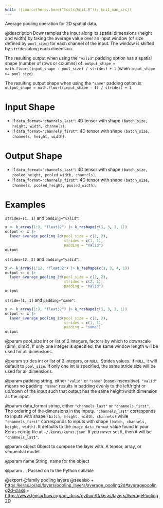 ```yaml
---
knit: ({source(here::here("tools/knit.R")); knit_man_src})
---
```

Average pooling operation for 2D spatial data.

@description
Downsamples the input along its spatial dimensions (height and width)
by taking the average value over an input window
(of size defined by `pool_size`) for each channel of the input.
The window is shifted by `strides` along each dimension.

The resulting output when using the `"valid"` padding option has a spatial
shape (number of rows or columns) of:
`output_shape = math.floor((input_shape - pool_size) / strides) + 1`
(when `input_shape >= pool_size`)

The resulting output shape when using the `"same"` padding option is:
`output_shape = math.floor((input_shape - 1) / strides) + 1`

# Input Shape
- If `data_format="channels_last"`:
    4D tensor with shape `(batch_size, height, width, channels)`.
- If `data_format="channels_first"`:
    4D tensor with shape `(batch_size, channels, height, width)`.

# Output Shape
- If `data_format="channels_last"`:
    4D tensor with shape
    `(batch_size, pooled_height, pooled_width, channels)`.
- If `data_format="channels_first"`:
    4D tensor with shape
    `(batch_size, channels, pooled_height, pooled_width)`.

# Examples
`strides=(1, 1)` and `padding="valid"`:

```r
x <- k_array(1:9, "float32") |> k_reshape(c(1, 3, 3, 1))
output <- x |>
  layer_average_pooling_2d(pool_size = c(2, 2),
                           strides = c(1, 1),
                           padding = "valid")
output
```

`strides=(2, 2)` and `padding="valid"`:

```r
x <- k_array(1:12, "float32") |> k_reshape(c(1, 3, 4, 1))
output <- x |>
  layer_average_pooling_2d(pool_size = c(2, 2),
                           strides = c(2, 2),
                           padding = "valid")
output
```

`stride=(1, 1)` and `padding="same"`:

```r
x <- k_array(1:9, "float32") |> k_reshape(c(1, 3, 3, 1))
output <- x |>
  layer_average_pooling_2d(pool_size = c(2, 2),
                           strides = c(1, 1),
                           padding = "same")
output
```

@param pool_size
int or list of 2 integers, factors by which to downscale
(dim1, dim2). If only one integer is specified, the same
window length will be used for all dimensions.

@param strides
int or list of 2 integers, or `NULL`. Strides values. If `NULL`,
it will default to `pool_size`. If only one int is specified, the
same stride size will be used for all dimensions.

@param padding
string, either `"valid"` or `"same"` (case-insensitive).
`"valid"` means no padding. `"same"` results in padding evenly to
the left/right or up/down of the input such that output has the same
height/width dimension as the input.

@param data_format
string, either `"channels_last"` or `"channels_first"`.
The ordering of the dimensions in the inputs. `"channels_last"`
corresponds to inputs with shape `(batch, height, width, channels)`
while `"channels_first"` corresponds to inputs with shape
`(batch, channels, height, width)`. It defaults to the
`image_data_format` value found in your Keras config file at
`~/.keras/keras.json`. If you never set it, then it will be
`"channels_last"`.

@param object
Object to compose the layer with. A tensor, array, or sequential model.

@param name
String, name for the object

@param ...
Passed on to the Python callable

@export
@family pooling layers
@seealso
+ <https:/keras.io/api/layers/pooling_layers/average_pooling2d#averagepooling2d-class>
+ <https://www.tensorflow.org/api_docs/python/tf/keras/layers/AveragePooling2D>
